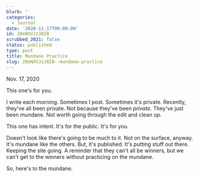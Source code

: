 ```yaml
---
blurb: ''
categories:
  - Journal
date: '2020-11-17T00:00:00'
id: 20eNXVJzJ8IB
scrubbed_2021: false
status: published
type: post
title: Mundane Practice
slug: 20eNXVJzJ8IB--mundane-practice
---
```


Nov. 17, 2020

This one's for you. 

I write each morning. Sometimes I post. Sometimes it's private. Recently, they've all been private. Not because they've been _private_. They've just been mundane. Not worth going through the edit and clean up. 

This one has intent. It's for the public. It's for you. 

Doesn't look like there's going to be much to it. Not on the surface, anyway. It's mundane like the others. But, it's published. It's putting stuff out there. Keeping the site going. A reminder that they can't all be winners, but we can't get to the winners without practicing on the mundane.

So, here's to the mundane.
